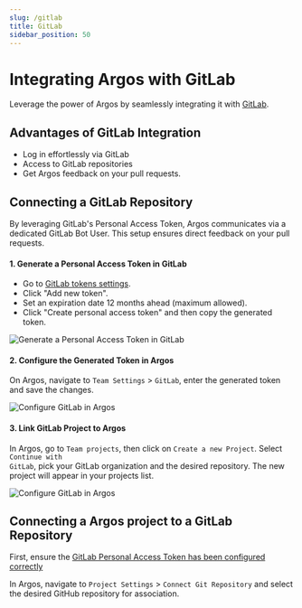 ```yaml
---
slug: /gitlab
title: GitLab
sidebar_position: 50
---
```


# Integrating Argos with GitLab

Leverage the power of Argos by seamlessly integrating it with [GitLab](https://gitlab.com).

## Advantages of GitLab Integration

- Log in effortlessly via GitLab
- Access to GitLab repositories
- Get Argos feedback on your pull requests.

## Connecting a GitLab Repository

By leveraging GitLab's Personal Access Token, Argos communicates via a dedicated GitLab Bot User. This setup ensures direct feedback on your pull requests.

#### 1. Generate a Personal Access Token in GitLab

- Go to [GitLab tokens settings](https://gitlab.com/-/profile/personal_access_tokens?name=argos2&scopes=api,read_user).
- Click "Add new token".
- Set an expiration date 12 months ahead (maximum allowed).
- Click "Create personal access token" and then copy the generated token.

![Generate a Personal Access Token in GitLab](@site/src/img/gitlab-create-token.png)

#### 2. Configure the Generated Token in Argos

On Argos, navigate to <code>Team Settings</code> > <code>GitLab</code>, enter the generated token and save the changes.

![Configure GitLab in Argos](@site/src/img/gitlab-configuration-argos.png)

#### 3. Link GitLab Project to Argos

In Argos, go to <code>Team projects</code>, then click on <code>Create a new Project</code>. Select <code>Continue with GitLab</code>, pick your GitLab organization and the desired repository. The new project will appear in your projects list.

![Configure GitLab in Argos](@site/src/img/argos-create-new-project.png)

## Connecting a Argos project to a GitLab Repository

First, ensure the [GitLab Personal Access Token has been configured correctly](#connecting-a-gitlab-repository)

In Argos, navigate to <code>Project Settings</code> > <code>Connect Git Repository</code> and select the desired GitHub repository for association.
